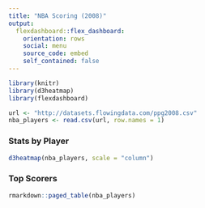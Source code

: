 ```yaml
---
title: "NBA Scoring (2008)"
output: 
  flexdashboard::flex_dashboard:
    orientation: rows
    social: menu
    source_code: embed
    self_contained: false
---
```


```r
library(knitr)
library(d3heatmap)
library(flexdashboard)

url <- "http://datasets.flowingdata.com/ppg2008.csv"
nba_players <- read.csv(url, row.names = 1)
```

### Stats by Player {data-width=650}

```r
d3heatmap(nba_players, scale = "column")
```

### Top Scorers {data-width=350}

```r
rmarkdown::paged_table(nba_players)
```


